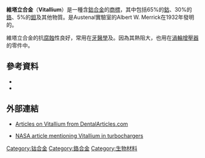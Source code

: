 '''維塔立合金'''（'''Vitallium'''）是一種含[[鈷|鈷]][[合金|合金]]的[[商標|商標]]，其中包括65%的[[鈷|鈷]]、30%的[[鉻|鉻]]、5%的[[鉬|鉬]]及其他物質。是Austenal實驗室的Albert W. Merrick在1932年發明的。

維塔立合金的抗[[腐蝕|腐蝕]]性良好，常用在[[牙醫學|牙醫學]]及{{link-en|人工關節|artificial joint}}。因為其熱阻大，也用在[[渦輪增壓器|渦輪增壓器]]的零件中。

==參考資料==
*{{cite journal | doi = 10.1016/S1044-5803(01)00127-9 | title = Porosity structure and mechanical properties of vitalium-type alloy for implants | year = 2001 | author = Wojnar, L | journal = Materials Characterization | volume = 46 | pages = 221 | issue = 2–3}}
*{{cite journal | doi = 10.1023/A:1018607219482 | year = 1997 | author = Kaminski, M | journal = Journal of Materials Science | volume = 32 | pages = 3727 | last2 = Baszkiewicz | first2 = J | last3 = Kozubowski | first3 = J | last4 = Bednarska | first4 = A | last5 = Barcz | first5 = A | last6 = Gawlik | first6 = G | last7 = Jagielski | first7 = J | issue = 14}}

==外部連結==
*{{deadlink|date=March 2013}}[https://web.archive.org/web/20060528151502/http://www.dentalarticles.com/products/20330.html Articles on Vitallium from DentalArticles.com]
*[http://history.nasa.gov/SP-4306/ch3.htm NASA article mentioning Vitallium in turbochargers] {{Wayback|url=http://history.nasa.gov/SP-4306/ch3.htm |date=20160112050328 }}

{{物理小作品}}
[[Category:钴合金|Category:钴合金]]
[[Category:鉻合金|Category:鉻合金]]
[[Category:生物材料|Category:生物材料]]